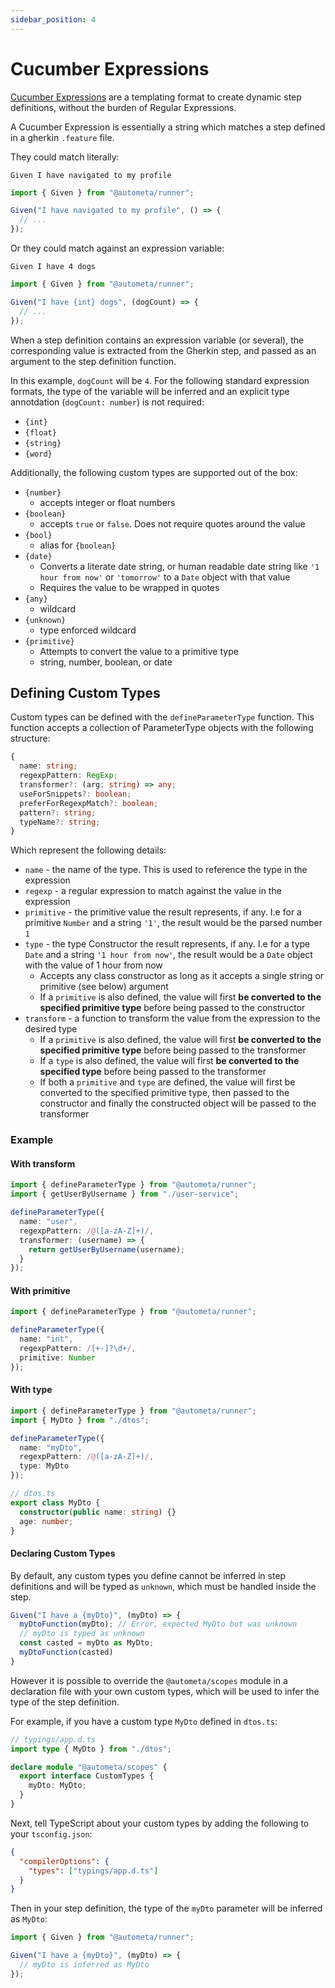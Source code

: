 ```yaml
---
sidebar_position: 4
---
```



# Cucumber Expressions

[Cucumber Expressions](https://github.com/cucumber/cucumber-expressions) are a templating format to create dynamic
step definitions, without the burden of Regular Expressions.

A Cucumber Expression is essentially a string which matches a step
defined in a gherkin `.feature` file.

They could match literally:

<Tabs groupId='gherkin-expression'>
  <TabItem value="gherkin" label="Gherkin">

```gherkin
Given I have navigated to my profile

```

  </TabItem>
  <TabItem value="expression" label="Expression">

```ts
import { Given } from "@autometa/runner";

Given("I have navigated to my profile", () => {
  // ...
});
```

  </TabItem>

</Tabs>

Or they could match against an expression variable:

<Tabs groupId='gherkin-expression'>
  <TabItem value="gherkin" label="Gherkin">

```gherkin
Given I have 4 dogs
```

  </TabItem>
  <TabItem value="expression" label="Expression">

```ts
import { Given } from "@autometa/runner";

Given("I have {int} dogs", (dogCount) => {
  // ...
});
```

  </TabItem>

</Tabs>

When a step definition contains an expression variable (or several),
the corresponding value is extracted from the Gherkin step, and
passed as an argument to the step definition function.

In this example, `dogCount` will be `4`. For the following standard expression
formats, the type of the variable will be inferred and an explicit type annotdation (`dogCount: number`) is not required:

- `{int}`
- `{float}`
- `{string}`
- `{word}`

Additionally, the following custom types are supported out of the box:

- `{number}`
  - accepts integer or float numbers
- `{boolean}`
  - accepts `true` or `false`. Does not require quotes around the value
- `{bool}`
  - alias for `{boolean}`
- `{date}`
  - Converts a literate date string, or human readable date string like `'1 hour from now'`
    or `'tomorrow'` to a `Date` object with that value
  - Requires the value to be wrapped in quotes
- `{any}`
  - wildcard
- `{unknown}`
  - type enforced wildcard
- `{primitive}`
  - Attempts to convert the value to a primitive type
  - string, number, boolean, or date

## Defining Custom Types

Custom types can be defined with the `defineParameterType` function. This function
accepts a collection of ParameterType objects with the following structure:

```ts
{
  name: string;
  regexpPattern: RegExp;
  transformer?: (arg: string) => any;
  useForSnippets?: boolean;
  preferForRegexpMatch?: boolean;
  pattern?: string;
  typeName?: string;
}
```

Which represent the following details:

- `name` - the name of the type. This is used to reference the type in the expression
- `regexp` - a regular expression to match against the value in the expression
- `primitive` - the primitive value the result represents, if any. I.e for a primitive `Number` and a string `'1'`, the result would be the parsed number `1`
- `type` - the type Constructor the result represents, if any. I.e for a type `Date` and a string `'1 hour from now'`, the result would be a `Date` object with the value of 1 hour from now
  - Accepts any class constructor as long as it accepts a single string or primitive (see below) argument
  - If a `primitive` is also defined, the value will first **be converted to the specified primitive type** before being passed to the constructor
- `transform` - a function to transform the value from the expression to the desired type
  - If a `primitive` is also defined, the value will first **be converted to the specified primitive type** before being passed to the transformer
  - If a `type` is also defined, the value will first **be converted to the specified type** before being passed to the transformer
  - If both a `primitive` and `type` are defined, the value will first be converted to the specified primitive type, then passed to the constructor and finally the constructed object will be passed to the transformer

### Example

#### With transform

```ts
import { defineParameterType } from "@autometa/runner";
import { getUserByUsername } from "./user-service";

defineParameterType({
  name: "user",
  regexpPattern: /@([a-zA-Z]+)/,
  transformer: (username) => {
    return getUserByUsername(username);
  }
});
```

#### With primitive

```ts
import { defineParameterType } from "@autometa/runner";

defineParameterType({
  name: "int",
  regexpPattern: /[+-]?\d+/,
  primitive: Number
});
```

#### With type

<Tabs>
  <TabItem value="parameters" label="Defining Parameters">

```ts
import { defineParameterType } from "@autometa/runner";
import { MyDto } from "./dtos";

defineParameterType({
  name: "myDto",
  regexpPattern: /@([a-zA-Z]+)/,
  type: MyDto
});
```

  </TabItem>

  <TabItem value="dto" label="dtos.ts">

```ts
// dtos.ts
export class MyDto {
  constructor(public name: string) {}
  age: number;
}
```

  </TabItem>
</Tabs>

#### Declaring Custom Types

By default, any custom types you define cannot be inferred in step definitions and will be typed
as `unknown`, which must be handled inside the step.

```ts
Given("I have a {myDto}", (myDto) => {
  myDtoFunction(myDto); // Error, expected MyDto but was unknown
  // myDto is typed as unknown
  const casted = myDto as MyDto;
  myDtoFunction(casted)
}
```

However it is possible to override the `@autometa/scopes` module in a declaration file with your own
custom types, which will be used to infer the type of the step definition.

For example, if you have a custom type `MyDto` defined in `dtos.ts`:

```ts
// typings/app.d.ts
import type { MyDto } from "./dtos";

declare module "@autometa/scopes" {
  export interface CustomTypes {
    myDto: MyDto;
  }
}
```

Next, tell TypeScript about your custom types by adding the following to your `tsconfig.json`:

```json
{
  "compilerOptions": {
    "types": ["typings/app.d.ts"]
  }
}
```

Then in your step definition, the type of the `myDto` parameter will be inferred as `MyDto`:

```ts
import { Given } from "@autometa/runner";

Given("I have a {myDto}", (myDto) => {
  // myDto is inferred as MyDto
});
```
